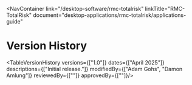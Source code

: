 
<NavContainer 
  link="/desktop-software/rmc-totalrisk"
  linkTitle="RMC-TotalRisk" 
  document="desktop-applications/rmc-totalrisk/applications-guide"
></NavContainer>

# Version History

<TableVersionHistory
    versions={["1.0"]}
    dates={["April 2025"]}
    descriptions={["Initial release."]}
    modifiedBy={["Adam Gohs", "Damon Amlung"]}
    reviewedBy={[""]}
    approvedBy={[""]}/>
